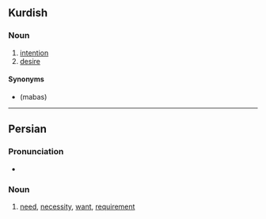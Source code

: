 ==Kurdish==

===Noun===
{{infl|ku|noun|tr=niyaz|sc=ku-Arab}}

# [[intention]]
# [[desire]]

====Synonyms====
* {{ku-Arab|[[مه‌به‌س]]}} (mabas)

----

==Persian==

===Pronunciation===
* {{IPA|/niːjɒːz/|lang=fa}}

===Noun===
{{fa-noun|tr=niyâz|pl=نیازها|pltr=niyâz-hâ}}

# [[need]], [[necessity]], [[want]], [[requirement]]